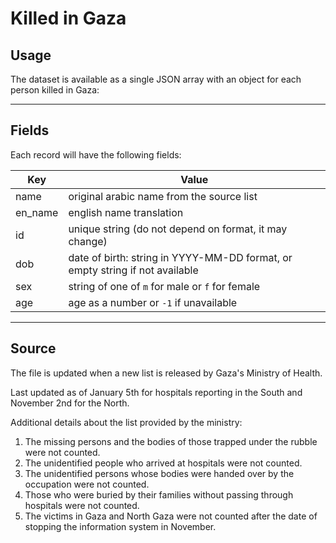 # Killed in Gaza


<KilledListCountLabel />

## Usage

The dataset is available as a single JSON array with an object for each person killed in Gaza:


<JSONFileLinks resource="KilledInGaza_V2" />

---

## Fields

Each record will have the following fields:

| Key     | Value                                                                        |
| ------- | ---------------------------------------------------------------------------- |
| name    | original arabic name from the source list                                    |
| en_name | english name translation                                                     |
| id      | unique string (do not depend on format, it may change)                       |
| dob     | date of birth: string in YYYY-MM-DD format, or empty string if not available |
| sex     | string of one of `m` for male or `f` for female                              |
| age     | age as a number or `-1` if unavailable                                       |

---

## Source

The file is updated when a new list is released by Gaza's Ministry of Health.

Last updated as of January 5th for hospitals reporting in the South and November 2nd for the North.

Additional details about the list provided by the ministry:

1. The missing persons and the bodies of those trapped under the rubble were not counted.
2. The unidentified people who arrived at hospitals were not counted.
3. The unidentified persons whose bodies were handed over by the occupation were not counted.
4. Those who were buried by their families without passing through hospitals were not counted.
5. The victims in Gaza and North Gaza were not counted after the date of stopping the information system in November.
